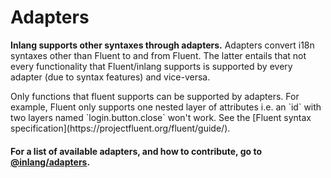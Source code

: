 
# Adapters

**Inlang supports other syntaxes through adapters.** Adapters convert i18n syntaxes other than Fluent to and from
Fluent. The latter entails that not every functionality that Fluent/inlang supports is supported
by every adapter (due to syntax features) and vice-versa.

<Callout type="warning">
  Only functions that fluent supports can be supported by adapters. For example,
  Fluent only supports one nested layer of attributes i.e. an `id` with two
  layers named `login.button.close` won't work. See the [Fluent syntax
  specification](https://projectfluent.org/fluent/guide/).
</Callout>

#### For a list of available adapters, and how to contribute, go to [@inlang/adapters](https://github.com/inlang/inlang/tree/main/packages/fluent-adapters).
